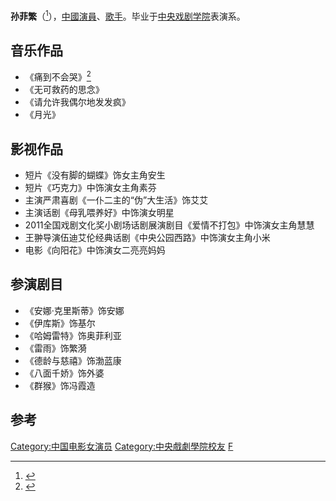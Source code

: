 {{BLPsources|time=2021-12-06T04:25:16+00:00}}
'''孙菲繁'''（{{bd|1992年||}}<ref>{{cite web |title=《将界》第二季定档5月 剧中演员大盘点 |url=http://ent.163.com/17/0327/17/CGI6QONI00038793.html |website=ent.163.com |access-date=2019-02-16 |archive-date=2019-02-16 |archive-url=https://web.archive.org/web/20190216153249/http://ent.163.com/17/0327/17/CGI6QONI00038793.html |dead-url=no }}</ref>），[[中國|中國]][[演員|演員]]、[[歌手|歌手]]。毕业于[[中央戏剧学院|中央戏剧学院]]表演系。
　　

== 音乐作品 ==
* 《痛到不会哭》<ref>{{cite web |title=EQ唱片音乐与心对话 孙菲繁唱80后孤单情歌_网易娱乐 |url=http://ent.163.com/14/0520/11/9SMEGARR000333J5.html |website=ent.163.com |accessdate=2019-02-16 |archive-date=2019-02-16 |archive-url=https://web.archive.org/web/20190216153233/http://ent.163.com/14/0520/11/9SMEGARR000333J5.html |dead-url=no }}</ref>
* 《无可救药的思念》
* 《请允许我偶尔地发发疯》
* 《月光》

== 影视作品 ==
* 短片《没有脚的蝴蝶》饰女主角安生
* 短片《巧克力》中饰演女主角素芬  
* 主演严肃喜剧《一仆二主的“伪”大生活》饰艾艾
* 主演话剧《母乳喂养好》中饰演女明星
* 2011全国戏剧文化奖小剧场话剧展演剧目《爱情不打包》中饰演女主角慧慧
* 王翀导演伍迪艾伦经典话剧《中央公园西路》中饰演女主角小米
* 电影《向阳花》中饰演女二亮亮妈妈

== 参演剧目 ==
* 《安娜·克里斯蒂》饰安娜
* 《伊库斯》饰基尔
* 《哈姆雷特》饰奥菲利亚
* 《雷雨》饰繁漪
* 《德龄与慈禧》饰渤蓝康
* 《八面千娇》饰外婆
* 《群猴》饰冯霞造

==参考==
{{reflist}}

{{DEFAULTSORT:Sun feifan}}
[[Category:中国电影女演员|Category:中国电影女演员]]
[[Category:中央戲劇學院校友|Category:中央戲劇學院校友]]
[[Category:孙姓|F]]